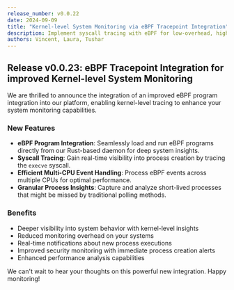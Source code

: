 ```yaml
---
release_number: v0.0.22
date: 2024-09-09
title: "Kernel-level System Monitoring via eBPF Tracepoint Integration"
description: Implement syscall tracing with eBPF for low-overhead, high-fidelity system analysis.
authors: Vincent, Laura, Tushar
---
```



<ChangelogHeader />

## Release v0.0.23: eBPF Tracepoint Integration for improved Kernel-level System Monitoring

We are thrilled to announce the integration of an improved eBPF program integration into our platform, enabling kernel-level tracing to enhance your system monitoring capabilities.

### New Features

- **eBPF Program Integration**: Seamlessly load and run eBPF programs directly from our Rust-based daemon for deep system insights.
- **Syscall Tracing**: Gain real-time visibility into process creation by tracing the `execve` syscall.
- **Efficient Multi-CPU Event Handling**: Process eBPF events across multiple CPUs for optimal performance.
- **Granular Process Insights**: Capture and analyze short-lived processes that might be missed by traditional polling methods.

### Benefits

- Deeper visibility into system behavior with kernel-level insights
- Reduced monitoring overhead on your systems
- Real-time notifications about new process executions
- Improved security monitoring with immediate process creation alerts
- Enhanced performance analysis capabilities

We can't wait to hear your thoughts on this powerful new integration. Happy monitoring!